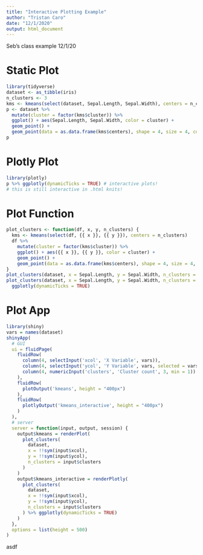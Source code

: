 ```yaml
---
title: "Interactive Plotting Example"
author: "Tristan Caro"
date: "12/1/2020"
output: html_document
---
```


Seb's class example 12/1/20 

# Static Plot
```r
library(tidyverse)
dataset <- as_tibble(iris)
n_clusters <- 3
kms <- kmeans(select(dataset, Sepal.Length, Sepal.Width), centers = n_clusters)
p <- dataset %>% 
  mutate(cluster = factor(kms$cluster)) %>% 
  ggplot() + aes(Sepal.Length, Sepal.Width, color = cluster) + 
  geom_point() + 
  geom_point(data = as.data.frame(kms$centers), shape = 4, size = 4, color = "black") 
p
```

# Plotly Plot
```r
library(plotly)
p %>% ggplotly(dynamicTicks = TRUE) # interactive plots!
# this is still interactive in .html knits!
```


# Plot Function
```r
plot_clusters <- function(df, x, y, n_clusters) {
  kms <- kmeans(select(df, {{ x }}, {{ y }}), centers = n_clusters)
  df %>% 
    mutate(cluster = factor(kms$cluster)) %>% 
    ggplot() + aes({{ x }}, {{ y }}, color = cluster) + 
    geom_point() + 
    geom_point(data = as.data.frame(kms$centers), shape = 4, size = 4, color = "black") 
}
plot_clusters(dataset, x = Sepal.Length, y = Sepal.Width, n_clusters = 5)
plot_clusters(dataset, x = Sepal.Length, y = Sepal.Width, n_clusters = 5) %>%
  ggplotly(dynamicTicks = TRUE)
```

# Plot App
```r
library(shiny)
vars = names(dataset)
shinyApp(
  # GUI
  ui = fluidPage(
    fluidRow(
      column(4, selectInput('xcol', 'X Variable', vars)),
      column(4, selectInput('ycol', 'Y Variable', vars, selected = vars[2])),
      column(4, numericInput('clusters', 'Cluster count', 3, min = 1))
    ),
    fluidRow(
      plotOutput('kmeans', height = "400px")  
    ),
    fluidRow(
      plotlyOutput('kmeans_interactive', height = "400px")  
    )
  ),
  # server
  server = function(input, output, session) {
    output$kmeans = renderPlot(
      plot_clusters(
        dataset,
        x = !!sym(input$xcol),
        y = !!sym(input$ycol),
        n_clusters = input$clusters
      )
    )
    output$kmeans_interactive = renderPlotly(
      plot_clusters(
        dataset,
        x = !!sym(input$xcol),
        y = !!sym(input$ycol),
        n_clusters = input$clusters
      ) %>% ggplotly(dynamicTicks = TRUE)
    )
  },
  options = list(height = 500)
)
```









asdf